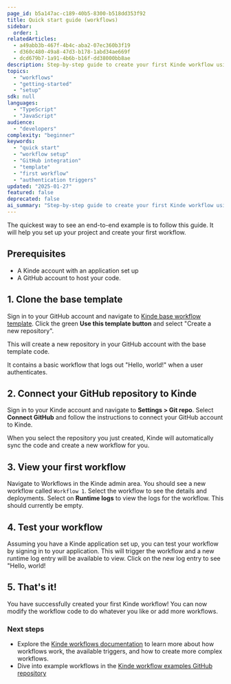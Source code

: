 ```yaml
---
page_id: b5a147ac-c189-40b5-8300-b518dd353f92
title: Quick start guide (workflows)
sidebar:
  order: 1
relatedArticles:
  - a49abb3b-467f-4b4c-aba2-07ec360b3f19
  - d360c480-49a8-47d3-b178-1abd34ae669f
  - dcd679b7-1a91-4b6b-b16f-dd38000bb8ae
description: Step-by-step guide to create your first Kinde workflow using the base template, connecting GitHub repository, and testing authentication triggers with runtime logs.
topics:
  - "workflows"
  - "getting-started"
  - "setup"
sdk: null
languages:
  - "TypeScript"
  - "JavaScript"
audience:
  - "developers"
complexity: "beginner"
keywords:
  - "quick start"
  - "workflow setup"
  - "GitHub integration"
  - "template"
  - "first workflow"
  - "authentication triggers"
updated: "2025-01-27"
featured: false
deprecated: false
ai_summary: "Step-by-step guide to create your first Kinde workflow using the base template, connecting GitHub repository, and testing authentication triggers with runtime logs."
---
```


The quickest way to see an end-to-end example is to follow this guide. It will help you set up your project and create your first workflow.

## Prerequisites

- A Kinde account with an application set up
- A GitHub account to host your code.

## 1. Clone the base template

Sign in to your GitHub account and navigate to [Kinde base workflow template](https://github.com/kinde-starter-kits/workflow-base-template). Click the green **Use this template button** and select "Create a new repository".

This will create a new repository in your GitHub account with the base template code.

It contains a basic workflow that logs out "Hello, world!" when a user authenticates.

## 2. Connect your GitHub repository to Kinde

Sign in to your Kinde account and navigate to **Settings > Git repo**. Select **Connect GitHub** and follow the instructions to connect your GitHub account to Kinde.

When you select the repository you just created, Kinde will automatically sync the code and create a new workflow for you.

## 3. View your first workflow

Navigate to Workflows in the Kinde admin area. You should see a new workflow called `Workflow 1`. Select the workflow to see the details and deployments. Select on **Runtime logs** to view the logs for the workflow. This should currently be empty.

## 4. Test your workflow

Assuming you have a Kinde application set up, you can test your workflow by signing in to your application. This will trigger the workflow and a new runtime log entry will be available to view. Click on the new log entry to see "Hello, world!

## 5. That's it!

You have successfully created your first Kinde workflow! You can now modify the workflow code to do whatever you like or add more workflows.

### Next steps

- Explore the [Kinde workflows documentation](/workflows/about-workflows/) to learn more about how workflows work, the available triggers, and how to create more complex workflows.
- Dive into example workflows in the [Kinde workflow examples GitHub repository](https://github.com/kinde-starter-kits/workflow-examples)
